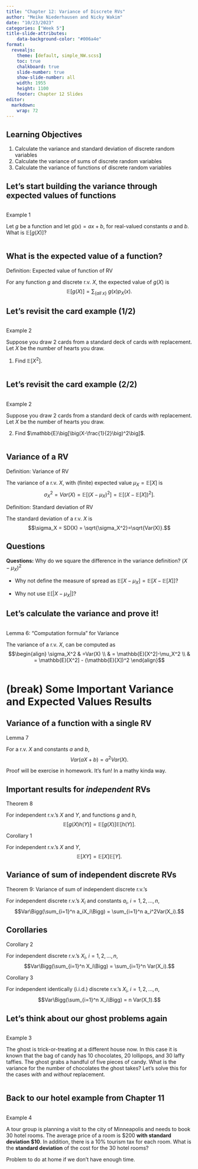 ```yaml
---
title: "Chapter 12: Variance of Discrete RVs"
author: "Meike Niederhausen and Nicky Wakim"
date: "10/23/2023"
categories: ["Week 5"]
title-slide-attributes:
    data-background-color: "#006a4e"
format: 
  revealjs:
    theme: [default, simple_NW.scss]
    toc: true
    chalkboard: true
    slide-number: true
    show-slide-number: all
    width: 1955
    height: 1100
    footer: Chapter 12 Slides
editor: 
  markdown: 
    wrap: 72
---
```


## Learning Objectives

1.  Calculate the variance and standard deviation of discrete random
    variables
2.  Calculate the variance of sums of discrete random variables
3.  Calculate the variance of functions of discrete random variables

## Let's start building the variance through expected values of functions

::: columns
::: {.column width="40%"}
::: example
::: ex-title
Example 1
:::

::: ex-cont
Let $g$ be a function and let $g(x) = ax+b$, for real-valued constants
$a$ and $b$. What is $\mathbb{E}[g(X)]$?
:::
:::
:::
:::

## What is the expected value of a function?

::: definition
::: def-title
Definition: Expected value of function of RV
:::

::: def-cont
For any function $g$ and discrete r.v. $X$, the expected value of $g(X)$
is $$\mathbb{E}[g(X)] = \sum_{\{all\ x\}}\ g(x) p_X(x).$$
:::
:::

## Let's revisit the card example (1/2)

::: columns
::: {.column width="40%"}
::: example
::: ex-title
Example 2
:::

::: ex-cont
Suppose you draw 2 cards from a standard deck of cards *with*
replacement. Let $X$ be the number of hearts you draw.

1.  Find $\mathbb{E}[X^2]$.
:::
:::
:::
:::

## Let's revisit the card example (2/2)

::: columns
::: {.column width="40%"}
::: example
::: ex-title
Example 2
:::

::: ex-cont
Suppose you draw 2 cards from a standard deck of cards *with*
replacement. Let $X$ be the number of hearts you draw.

2.  Find $\mathbb{E}\big[\big(X-\frac{1}{2}\big)^2\big]$.
:::
:::
:::
:::

## Variance of a RV

::: definition
::: def-title
Definition: Variance of RV
:::

::: def-cont
The variance of a r.v. $X$, with (finite) expected value
$\mu_X=\mathbb{E}[X]$ is
$$\sigma_X^2=Var(X)=\mathbb{E}[(X-\mu_X)^2] = \mathbb{E}[(X-\mathbb{E}[X])^2].$$
:::
:::

::: definition
::: def-title
Definition: Standard deviation of RV
:::

::: def-cont
The standard deviation of a r.v. $X$ is
$$\sigma_X = SD(X) = \sqrt{\sigma_X^2}=\sqrt{Var(X)}.$$
:::
:::

## Questions {visibility="hidden"}

**Questions:** Why do we square the difference in the variance
definition? $(X-\mu_X)^2$

-   Why not define the measure of spread as
    $\mathbb{E}[X-\mu_X] = \mathbb{E}[X-\mathbb{E}[X]]$?

-   Why not use $\mathbb{E}[|X-\mu_X|]$?

## Let's calculate the variance and prove it!

::: columns
::: {.column width="30%"}
::: proof1
::: proof-title
Lemma 6: "Computation formula" for Variance
:::

::: proof-cont
The variance of a r.v. $X$, can be computed as $$\begin{align}
\sigma_X^2 & =Var(X) \\ & = \mathbb{E}[X^2]-\mu_X^2 \\ & = \mathbb{E}[X^2] - (\mathbb{E}[X])^2
\end{align}$$
:::
:::
:::
:::

# (break) Some Important Variance and Expected Values Results

## Variance of a function with a single RV

::: proof1
::: proof-title
Lemma 7
:::

::: proof-cont
For a r.v. $X$ and constants $a$ and $b$, $$Var(aX+b) = a^2Var(X).$$
:::
:::

Proof will be exercise in homework. It's fun! In a mathy kinda way.

## Important results for ***independent*** RVs

::: theorem
::: thm-title
Theorem 8
:::

::: thm-cont
For independent r.v.'s $X$ and $Y$, and functions $g$ and $h$,
$$\mathbb{E}[g(X)h(Y)] = \mathbb{E}[g(X)]\mathbb{E}[h(Y)].$$
:::
:::

::: proposition
::: prop-title
Corollary 1
:::

::: prop-cont
For independent r.v.'s $X$ and $Y$,
$$\mathbb{E}[XY] = \mathbb{E}[X]\mathbb{E}[Y].$$
:::
:::

## Variance of sum of independent discrete RVs

::: theorem
::: thm-title
Theorem 9: Variance of sum of independent discrete r.v.'s
:::

::: thm-cont
For independent discrete r.v.'s $X_i$ and constants $a_i$,
$i=1,2,\dots, n$,
$$Var\Bigg(\sum_{i=1}^n a_iX_i\Bigg) = \sum_{i=1}^n a_i^2Var(X_i).$$
:::
:::

## Corollaries

::: proposition
::: prop-title
Corollary 2
:::

::: prop-cont
For independent discrete r.v.'s $X_i$, $i=1,2,\dots, n$,
$$Var\Bigg(\sum_{i=1}^n X_i\Bigg) = \sum_{i=1}^n Var(X_i).$$
:::
:::

::: proposition
::: prop-title
Corollary 3
:::

::: prop-cont
For independent identically (i.i.d.) discrete r.v.'s $X_i$,
$i=1,2,\dots, n$, $$Var\Bigg(\sum_{i=1}^n X_i\Bigg) = n Var(X_1).$$
:::
:::

## Let's think about our ghost problems again

::: columns
::: {.column width="40%"}
::: example
::: ex-title
Example 3
:::

::: ex-cont
The ghost is trick-or-treating at a different house now. In this case it
is known that the bag of candy has 10 chocolates, 20 lollipops, and 30
laffy taffies. The ghost grabs a handful of five pieces of candy. What
is the variance for the number of chocolates the ghost takes? Let's
solve this for the cases *with* and *without* replacement.
:::
:::
:::
:::

## Back to our hotel example from Chapter 11

::: columns
::: {.column width="40%"}
::: example
::: ex-title
Example 4
:::

::: ex-cont
A tour group is planning a visit to the city of Minneapolis and needs to
book 30 hotel rooms. The average price of a room is \$200 **with
standard deviation \$10**. In addition, there is a 10% tourism tax for
each room. What is the **standard deviation** of the cost for the 30
hotel rooms?
:::
:::

Problem to do at home if we don't have enough time.
:::
:::
